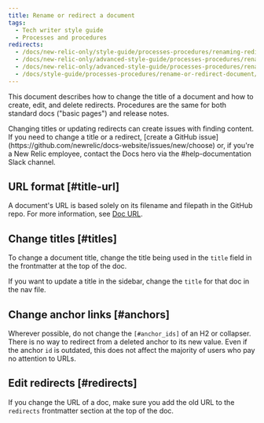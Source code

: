 ```yaml
---
title: Rename or redirect a document
tags:
  - Tech writer style guide
  - Processes and procedures
redirects:
  - /docs/new-relic-only/style-guide/processes-procedures/renaming-redirecting-document
  - /docs/new-relic-only/advanced-style-guide/processes-procedures/renaming-redirecting-document
  - /docs/new-relic-only/advanced-style-guide/processes-procedures/rename-redirect-document
  - /docs/style-guide/processes-procedures/rename-or-redirect-document/
---
```


This document describes how to change the title of a document and how to create, edit, and delete redirects. Procedures are the same for both standard docs ("basic pages") and release notes.

<Callout variant="caution">
  Changing titles or updating redirects can create issues with finding content. If you need to change a title or a redirect, [create a GitHub issue](https://github.com/newrelic/docs-website/issues/new/choose) or, if you're a New Relic employee, contact the Docs hero via the #help-documentation Slack channel.
</Callout>

## URL format [#title-url]

A document's URL is based solely on its filename and filepath in the GitHub repo. For more information, see [Doc URL](/docs/style-guide/processes-procedures/understand-edit-docs-site-structure#doc-url).

## Change titles [#titles]

To change a document title, change the title being used in the `title` field in the frontmatter at the top of the doc.

If you want to update a title in the sidebar, change the `title` for that doc in the nav file. 

## Change anchor links [#anchors]

Wherever possible, do not change the `[#anchor_ids]` of an H2 or collapser. There is no way to redirect from a deleted anchor to its new value. Even if the anchor `id` is outdated, this does not affect the majority of users who pay no attention to URLs.

## Edit redirects [#redirects]

If you change the URL of a doc, make sure you add the old URL to the `redirects` frontmatter section at the top of the doc.

